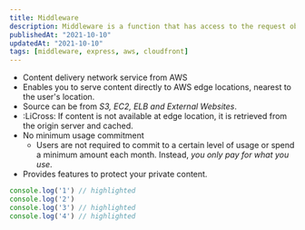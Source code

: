 ```yaml
---
title: Middleware
description: Middleware is a function that has access to the request object (req), the response object (res), and the next middleware function in the application’s request-response cycle.
publishedAt: "2021-10-10"
updatedAt: "2021-10-10"
tags: [middleware, express, aws, cloudfront]
---
```



- Content delivery network service from AWS
- Enables you to serve content directly to AWS edge locations, nearest to the user's location.
- Source can be from _S3, EC2, ELB and External Websites_.
- :LiCross: If content is not available at edge location, it is retrieved from the origin server and cached.
- No minimum usage commitment
    - Users are not required to commit to a certain level of usage or spend a minimum amount each month. Instead, _you only pay for what you use_.
- Provides features to protect your private content.


```js {1}
console.log('1') // highlighted
console.log('2')
console.log('3') // highlighted
console.log('4') // highlighted
```
